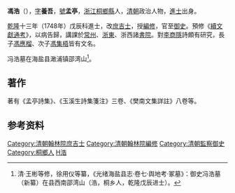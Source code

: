 {{Otheruses|other=名为冯养吾的其他人物|冯养吾}}
{{明清人物信息框
| 姓名 = 馮浩
| 原名 =
| 圖片名稱 = 馮浩.jpg
| 圖片大小 = 220px
| 圖片說明 = 
| 最高職務 = 監察御史
| 國家 = 大清
| 爵位 =
| 籍貫 = [[浙江|浙江]][[桐鄉縣|桐鄉縣]]
| 族裔 = 漢族
| 旗籍 = 
| 字號 = 
| 室名 = 
| 諡號 = 
| 出生日期 = [[康熙|康熙]]五十八年（1719年）
| 出生地點 = 
| 逝世日期 = [[嘉慶|嘉慶]]六年（1801年）
| 逝世地點 = 
| 墓葬 =
| 配偶 =
| 親屬 = 
| 出身 = 
*乾隆十三年戊辰科進士出身
| 經歷 = 
| 著作 =
}}

'''馮浩'''（{{bd|1719年||1801年|catIdx=F}}），[[表字|字]]'''養吾'''，[[號|號]]'''孟亭'''，[[浙江|浙江]][[桐鄉縣|桐鄉縣]]人，[[清朝|清朝]]政治人物，[[進士|進士]]出身。

[[乾隆|乾隆]]十三年（1748年）戊辰科進士，改[[庶吉士|庶吉士]]，授[[編修|編修]]，官至[[御史|御史]]。預修《[[續文獻通考|續文獻通考]]》，以病告歸，講課於[[常州|常州]]、[[浙东八府|浙東]]、浙西諸[[書院|書院]]。對[[李商隱|李商隱]]詩頗有研究，長子[[馮應榴|馮應榴]]、次子[[馮集梧|馮集梧]]皆有文名。

冯浩墓在海盐县澉浦镇邵湾山<ref>清·王彬等修，徐用仪等纂，《光绪海盐县志·卷七·舆地考·冢墓》：御史冯浩墓（新纂）在县西南邵湾山（浩，桐乡人，乾隆戊辰进士）。</ref>。

==著作==
著有《孟亭詩集》、《玉溪生詩集箋注》三卷、《樊南文集詳註》八卷等。

==参考资料==
{{reflist|2}}

{{清朝人物小作品}}
{{乾隆十三年戊辰科殿試金榜}}
{{DEFAULTSORT:Feng馮}}

[[Category:清朝翰林院庶吉士|Category:清朝翰林院庶吉士]]
[[Category:清朝翰林院編修|Category:清朝翰林院編修]]
[[Category:清朝監察御史|Category:清朝監察御史]]
[[Category:桐鄉人|Category:桐鄉人]]
[[Category:馮姓|H浩]]